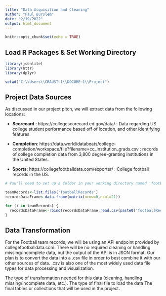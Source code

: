 ```yaml
---
title: "Data Acquisition and Cleaning"
author: "Paul Burslem"
date: "2/19/2022"
output: html_document
---
```


```r
knitr::opts_chunk$set(echo = TRUE)

```

## Load R Packages & Set Working Directory
```r
library(jsonlite)
library(httr)
library(dplyr)

setwd("C:\\Users\\CRAUST~1\\DOCUME~1\\Project")
```

## Project Data Sources

As discussed in our project pitch, we will extract data from the following locations:  

  - **Scorecard** : https://collegescorecard.ed.gov/data/ : Data regarding US college student performance based off of location, and other identifying features.
  
  - **Completion**: https://data.world/databeats/college-completion/workspace/file?filename=cc_institution_grads.csv : records of college completion data from 3,800 degree-granting institutions in the United States.  
  
  - **Sports**: https://collegefootballdata.com/exporter/ : College football records in the US.

```r
# You'll need to set up a folder in your working directory named 'footballRecords' to keep the .csv team records in.

teamRecords<-list.files('footballRecords')
recordsDataFrame<-data.frame(matrix(nrow=0,ncol=21))

for (i in teamRecords) {
  recordsDataFrame<-rbind(recordsDataFrame,read.csv(paste0('footballRecords\\',i)))
}


```
  
## Data Transformation

For the Football team records, we will be using an API endpoint provided by collegefootballdata.com. There will be no required cleaning or handling missing/incomplete data, but the output of the API is in JSON format. Our plan is to convert the data into a .csv file in order to best combine it with our other sources of data. .csv is also one of the most widely used data file types for data processing and visualization. 


The type of transformation needed for this data (cleaning, handling missing/incomplete data, etc.).
The type of final file to load the data
The final tables or collections that will be used in the project.


